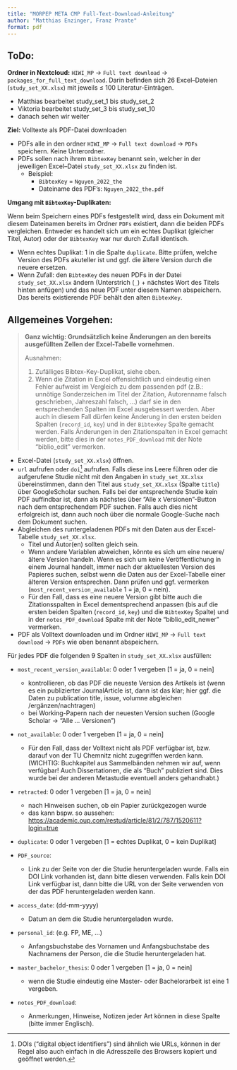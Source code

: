```yaml
---
title: "MORPEP META CMP Full-Text-Download-Anleitung"
author: "Matthias Enzinger, Franz Prante"
format: pdf
---
```


## ToDo:

__Ordner in Nextcloud:__ `HIWI_MP` -> `Full text download` -> `packages_for_full_text_download`. Darin befinden sich 26 Excel–Dateien (`study_set_XX.xlsx`) mit jeweils $\leq$ 100 Literatur-Einträgen.

- Matthias bearbeitet study_set_1 bis study_set_2
- Viktoria bearbeitet study_set_3 bis study_set_10
- danach sehen wir weiter

__Ziel:__ Volltexte als PDF-Datei downloaden

- PDFs alle in den ordner `HIWI_MP` -> `Full text download` -> `PDFs` speichern. Keine Unterordner.
- PDFs sollen nach ihrem `BibtexKey` benannt sein, welcher in der jeweiligen Excel–Datei `study_set_XX.xlsx` zu finden ist. 
  - Beispiel: 
    - `BibtexKey` = `Nguyen_2022_the`
    - Dateiname des PDF's: `Nguyen_2022_the.pdf`

__Umgang mit `BibtexKey`-Duplikaten:__ 

Wenn beim Speichern eines PDFs festgestellt wird, dass ein Dokument mit diesem Dateinamen bereits im Ordner `PDFs` existiert, dann die beiden PDFs vergleichen. Entweder es handelt sich um ein echtes Duplikat (gleicher Titel, Autor) oder der `BibtexKey` war nur durch Zufall identisch.

- Wenn echtes Duplikat: 1 in die Spalte `duplicate`. Bitte prüfen, welche Version des PDFs akuteller ist und ggf. die ältere Version durch die neuere ersetzen.
- Wenn Zufall: den `BibtexKey` des neuen PDFs in der Datei `study_set_XX.xlsx` ändern (Unterstrich (`_`) + nächstes Wort des Titels hinten anfügen) und das neue PDF unter diesem Namen abspeichern. Das bereits existierende PDF behält den alten `BibtexKey`.

## Allgemeines Vorgehen:

>__Ganz wichtig: Grundsätzlich keine Änderungen an den bereits ausgefüllten Zellen der Excel-Tabelle vornehmen.__ 
>
Ausnahmen: 
>
1. Zufälliges Bibtex-Key-Duplikat, siehe oben. 
2. Wenn die Zitation in Excel offensichtlich und eindeutig einen Fehler aufweist im Vergleich zu dem passenden pdf (z.B.: unnötige Sonderzeichen im Titel der Zitation, Autorenname falsch geschrieben, Jahreszahl falsch, ...) darf sie in den entsprechenden Spalten im Excel ausgebessert werden. Aber auch in diesem Fall dürfen keine Änderung in den ersten beiden Spalten (`record_id`, `key`) und in der `BibtexKey` Spalte gemacht werden. Falls Änderungen in den Zitationspalten in Excel gemacht werden, bitte dies in der `notes_PDF_download` mit der Note "biblio_edit" vermerken.

- Excel-Datei (`study_set_XX.xlsx`) öffnen.
- `url` aufrufen oder `doi`^[DOIs ("digital object identifiers") sind ähnlich wie URLs, können in der Regel also auch einfach in die Adresszeile des Browsers kopiert und geöffnet werden.] aufrufen. Falls diese ins Leere führen oder die aufgerufene Studie nicht mit den Angaben in `study_set_XX.xlsx` übereinstimmen, dann den Titel aus `study_set_XX.xlsx` (Spalte `title`) über GoogleScholar suchen. Falls bei der entsprechende Studie kein PDF auffindbar ist, dann als nächstes über "Alle x Versionen"-Button nach dem entsprechendem PDF suchen. Falls auch dies nicht erfolgreich ist, dann auch noch über die normale Google-Suche nach dem Dokument suchen.   
- Abgleichen des runtergeladenen PDFs mit den Daten aus der Excel-Tabelle `study_set_XX.xlsx`. 
  - Titel und Autor(en) sollten gleich sein. 
  - Wenn andere Variablen abweichen, könnte es sich um eine neuere/ältere Version handeln. Wenn es sich um keine Veröffentlichung in einem Journal handelt, immer nach der aktuellesten Version des Papieres suchen, selbst wenn die Daten aus der Excel-Tabelle einer älteren Version entsprechen. Dann prüfen und ggf. vermerken (`most_recent_version_available` 1 = ja, 0 = nein). 
  - Für den Fall, dass es eine neuere Version gibt bitte auch die Zitationsspalten in Excel dementsprechend anpassen (bis auf die ersten beiden Spalten (`record_id`, `key`) und die `BibtexKey` Spalte) und in der `notes_PDF_download` Spalte mit der Note "biblio_edit_newer" vermerken.
- PDF als Volltext downloaden und im Ordner `HIWI_MP` -> `Full text download` -> `PDFs` wie oben benannt abspeichern.

Für jedes PDF die folgenden 9 Spalten in `study_set_XX.xlsx` ausfüllen:

- `most_recent_version_available`: 0 oder 1 vergeben [1 = ja, 0 = nein]
  - kontrollieren, ob das PDF die neueste Version des Artikels ist (wenn es ein publizierter JournalArticle ist, dann ist das klar; hier ggf. die Daten zu publication title, issue, volumne abgleichen /ergänzen/nachtragen)
  - bei Working-Papern nach der neuesten Version suchen (Google Scholar -> "Alle ... Versionen")

- `not_available`: 0 oder 1 vergeben [1 = ja, 0 = nein]
  - Für den Fall, dass der Volltext nicht als PDF verfügbar ist, bzw. darauf von der TU Chemnitz nicht zugegriffen werden kann. (WICHTIG: Buchkapitel aus Sammelbänden nehmen wir auf, wenn verfügbar! Auch Dissertationen, die als "Buch" publiziert sind. Dies wurde bei der anderen Metastudie eventuell anders gehandhabt.)

- `retracted`: 0 oder 1 vergeben [1 = ja, 0 = nein]
  - nach Hinweisen suchen, ob ein Papier zurückgezogen wurde
  - das kann bspw. so aussehen: [https://academic.oup.com/restud/article/81/2/787/1520611?login=true](https://academic.oup.com/restud/article/81/2/787/1520611?login=true)

- `duplicate`: 0 oder 1 vergeben [1 = echtes Duplikat, 0 = kein Duplikat]

- `PDF_source`:
  - Link zu der Seite von der die Studie heruntergeladen wurde. Falls ein DOI Link vorhanden ist, dann bitte diesen verwenden. Falls kein DOI Link verfügbar ist, dann bitte die URL von der Seite verwenden von der das PDF heruntergeladen werden kann. 

- `access_date`: (dd-mm-yyyy)
  - Datum an dem die Studie heruntergeladen wurde. 

- `personal_id`: (e.g. FP, ME, ...)
  - Anfangsbuchstabe des Vornamen und Anfangsbuchstabe des Nachnamens der Person, die die Studie heruntergeladen hat.    

- `master_bachelor_thesis `: 0 oder 1 vergeben [1 = ja, 0 = nein]
  - wenn die Studie eindeutig eine Master- oder Bachelorarbeit ist eine 1 vergeben. 

- `notes_PDF_download`:
  - Anmerkungen, Hinweise, Notizen jeder Art können in diese Spalte (bitte immer Englisch).

